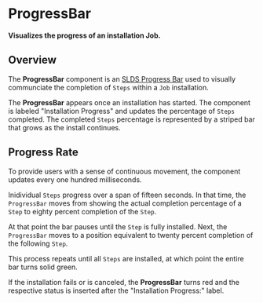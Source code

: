 
<Meta title="Jobs/ProgressBar/Docs" />

# ProgressBar

**Visualizes the progress of an installation Job.**

## Overview

The **ProgressBar** component is an
[SLDS Progress Bar](https://react.lightningdesignsystem.com/components/progress-bars/)
used to visually communciate the completion of `Steps` within a `Job`
installation.

The **ProgressBar** appears once an installation has started. The component is
labeled "Installation Progress" and updates the percentage of `Steps` completed.
The completed `Steps` percentage is represented by a striped bar that grows as
the install continues.

<Story
  id="jobs-progressbar-example--progress-bar-component&args=job:Started"
  height="125px"
/>

## Progress Rate

To provide users with a sense of continuous movement, the component updates
every one hundred milliseconds.

Inidividual `Steps` progress over a span of fifteen seconds. In that time, the
`ProgressBar` moves from showing the actual completion percentage of a `Step` to
eighty percent completion of the `Step`.

At that point the bar pauses until the `Step` is fully installed. Next, the
`ProgressBar` moves to a position equivalent to twenty percent completion of the
following `Step`.

This process repeats until all `Steps` are installed, at which point the entire
bar turns solid green.

<Story
  id="jobs-progressbar-example--progress-bar-component&args=job:Complete"
  height="125px"
/>

If the installation fails or is canceled, the **ProgressBar** turns red and the
respective status is inserted after the "Installation Progress:" label.

<Story
  id="jobs-progressbar-example--progress-bar-component&args=job:Failed"
  height="125px"
/>
